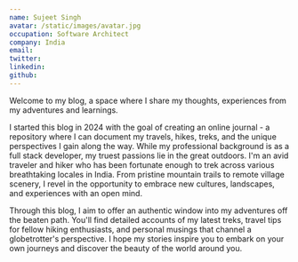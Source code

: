 ```yaml
---
name: Sujeet Singh
avatar: /static/images/avatar.jpg
occupation: Software Architect
company: India
email:
twitter:
linkedin:
github:
---
```


Welcome to my blog, a space where I share my thoughts, experiences from my adventures and learnings.

I started this blog in 2024 with the goal of creating an online journal - a repository where I can document my
travels, hikes, treks, and the unique perspectives I gain along the way. While my professional background is as a
full stack developer, my truest passions lie in the great outdoors. I'm an avid traveler and hiker who has been
fortunate enough to trek across various breathtaking locales in India. From pristine mountain trails to remote
village scenery, I revel in the opportunity to embrace new cultures, landscapes, and experiences with an open mind.

Through this blog, I aim to offer an authentic window into my adventures off the beaten path. You'll find
detailed accounts of my latest treks, travel tips for fellow hiking enthusiasts, and personal musings that
channel a globetrotter's perspective. I hope my stories inspire you to embark on your own journeys and
discover the beauty of the world around you.
